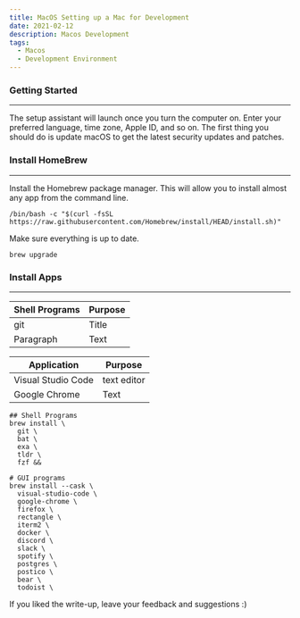 ```yaml
---
title: MacOS Setting up a Mac for Development
date: 2021-02-12
description: Macos Development 
tags:
  - Macos 
  - Development Environment 
---
```


### Getting Started
----
The setup assistant will launch once you turn the computer on. Enter your preferred language, time zone, Apple ID, and so on. The first thing you should do is update macOS to get the latest security updates and patches.

### Install HomeBrew 
----  
Install the Homebrew package manager. This will allow you to install almost any app from the command line.


```
/bin/bash -c "$(curl -fsSL https://raw.githubusercontent.com/Homebrew/install/HEAD/install.sh)"
```
Make sure everything is up to date.

```
brew upgrade
```

### Install Apps
----
| Shell Programs     | Purpose |
| ----------- | ----------- |
| git         | Title       |
| Paragraph   | Text        |


| Application     | Purpose |
| ----------- | ----------- |
| Visual Studio Code        | text editor       |
| Google Chrome   | Text        |

```
## Shell Programs
brew install \
  git \
  bat \
  exa \
  tldr \
  fzf &&

# GUI programs
brew install --cask \
  visual-studio-code \
  google-chrome \
  firefox \
  rectangle \
  iterm2 \
  docker \
  discord \
  slack \
  spotify \
  postgres \
  postico \
  bear \
  todoist \
  ```
If you liked the write-up, leave your feedback and suggestions :)

